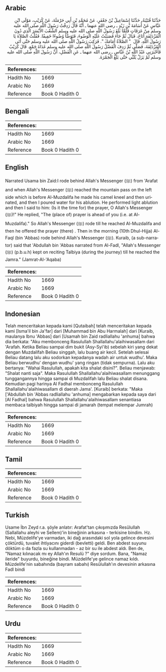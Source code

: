 ## Arabic


<div dir="rtl" lang="ar" style={{fontSize:'larger',backgroundColor:'#f8f9fa',padding:20}}>
حَدَّثَنَا قُتَيْبَةُ، حَدَّثَنَا إِسْمَاعِيلُ بْنُ جَعْفَرٍ، عَنْ مُحَمَّدِ بْنِ أَبِي حَرْمَلَةَ، عَنْ كُرَيْبٍ، مَوْلَى ابْنِ عَبَّاسٍ عَنْ أُسَامَةَ بْنِ زَيْدٍ ـ رضى الله عنهما ـ أَنَّهُ قَالَ رَدِفْتُ رَسُولَ اللَّهِ صلى الله عليه وسلم مِنْ عَرَفَاتٍ فَلَمَّا بَلَغَ رَسُولُ اللَّهِ صلى الله عليه وسلم الشِّعْبَ الأَيْسَرَ الَّذِي دُونَ الْمُزْدَلِفَةِ أَنَاخَ، فَبَالَ ثُمَّ جَاءَ فَصَبَبْتُ عَلَيْهِ الْوَضُوءَ، فَتَوَضَّأَ وُضُوءًا خَفِيفًا‏.‏ فَقُلْتُ الصَّلاَةَ يَا رَسُولَ اللَّهِ‏.‏ قَالَ ‏ "‏ الصَّلاَةُ أَمَامَكَ ‏"‏‏.‏ فَرَكِبَ رَسُولُ اللَّهِ صلى الله عليه وسلم حَتَّى أَتَى الْمُزْدَلِفَةَ، فَصَلَّى ثُمَّ رَدِفَ الْفَضْلُ رَسُولَ اللَّهِ صلى الله عليه وسلم غَدَاةَ جَمْعٍ‏.‏ قَالَ كُرَيْبٌ فَأَخْبَرَنِي عَبْدُ اللَّهِ بْنُ عَبَّاسٍ ـ رضى الله عنهما ـ عَنِ الْفَضْلِ، أَنَّ رَسُولَ اللَّهِ صلى الله عليه وسلم لَمْ يَزَلْ يُلَبِّي حَتَّى بَلَغَ الْجَمْرَةَ‏.‏
</div>
<div style={{backgroundColor:'#f8f9fa',padding:20, marginBottom: 10}}><table> <thead> <tr> <th>References:</th> <th></th> </tr> </thead> <tbody><tr><td>Hadith No</td><td>1669</td></tr><tr><td>Arabic No</td><td>1669</td></tr><tr><td>Reference</td><td>Book 0 Hadith 0</td></tr></tbody></table></div>

## Bengali


<div dir="ltr" lang="bn" style={{fontSize:'larger',backgroundColor:'#f8f9fa',padding:20}}>

</div>
<div style={{backgroundColor:'#f8f9fa',padding:20, marginBottom: 10}}><table> <thead> <tr> <th>References:</th> <th></th> </tr> </thead> <tbody><tr><td>Hadith No</td><td>1669</td></tr><tr><td>Arabic No</td><td>1669</td></tr><tr><td>Reference</td><td>Book 0 Hadith 0</td></tr></tbody></table></div>

## English


<div dir="ltr" lang="en" style={{fontSize:'larger',backgroundColor:'#f8f9fa',padding:20}}>
Narrated Usama bin Zaid:I rode behind Allah's Messenger (ﷺ) from 'Arafat and when Allah's Messenger (ﷺ) reached the mountain pass on the left side which is before Al-Muzdalifa he made his camel kneel and then urinated, and then I poured water for his ablution. He performed light ablution and then I said to him: (Is it the time for) the prayer, O Allah's Messenger (ﷺ)!" He replied, "The (place of) prayer is ahead of you (i.e. at Al- Muzdalifa)." So Allah's Messenger (ﷺ) rode till he reached Al-Muzdalifa and then he offered the prayer (there) . Then in the morning (10th Dhul-Hijja) Al-Faql (bin 'Abbas) rode behind Allah's Messenger (ﷺ). Kuraib, (a sub-narrator) said that 'Abdullah bin 'Abbas narrated from Al-Fadl, "Allah's Messenger (ﷺ) (p.b.u.h) kept on reciting Talbiya (during the journey) till he reached the Jamra." (Jamrat-Al-'Aqaba)
</div>
<div style={{backgroundColor:'#f8f9fa',padding:20, marginBottom: 10}}><table> <thead> <tr> <th>References:</th> <th></th> </tr> </thead> <tbody><tr><td>Hadith No</td><td>1669</td></tr><tr><td>Arabic No</td><td>1669</td></tr><tr><td>Reference</td><td>Book 0 Hadith 0</td></tr></tbody></table></div>

## Indonesian


<div dir="ltr" lang="id" style={{fontSize:'larger',backgroundColor:'#f8f9fa',padding:20}}>
Telah menceritakan kepada kami [Qutaibah] telah menceritakan kepada kami [Isma'il bin Ja'far] dari [Muhammad bin Abu Harmalah] dari [Kuraib, maulanya Ibnu 'Abbas] dari [Usamah bin Zaid radliallahu 'anhuma] bahwa dia berkata: "Aku membonceng Rasulullah Shallallahu'alaihiwasallam dari 'Arafah. Ketika Beliau sampai dim bukit (Asy-Syi'ib) sebelah kiri yang dekat dengan Muzdalifah Beliau singgah, lalu buang air kecil. Setelah selesai Beliau datang lalu aku sodorkan kepadanya wadah air untuk wudhu'. Maka Beliau berwudhu' dengan wudhu' yang ringan (tidak sempurna). Lalu aku bertanya: "Wahai Rasulullah, apakah kita shalat disini?". Beliau menjawab: "Shalat nanti saja". Maka Rasulullah Shallallahu'alaihiwasallam menunggang tunggangannya hingga sampai di Muzdalifah lalu Beliau shalat disana. Kemudian pagi harinya Al Fadhal membonceng Rasulullah Shallallahu'alaihiwasallam di daerah Jama'. [Kuraib] berkata: "Maka ['Abdullah bin 'Abbas radliallahu 'anhuma] mengabarkan kepada saya dari [Al Fadhal] bahwa Rasulullah Shallallahu'alaihiwasallam senantiasa membaca talbiyah hingga sampai di jamarah (tempat melempar Jumrah)
</div>
<div style={{backgroundColor:'#f8f9fa',padding:20, marginBottom: 10}}><table> <thead> <tr> <th>References:</th> <th></th> </tr> </thead> <tbody><tr><td>Hadith No</td><td>1669</td></tr><tr><td>Arabic No</td><td>1669</td></tr><tr><td>Reference</td><td>Book 0 Hadith 0</td></tr></tbody></table></div>

## Tamil


<div dir="ltr" lang="ta" style={{fontSize:'larger',backgroundColor:'#f8f9fa',padding:20}}>

</div>
<div style={{backgroundColor:'#f8f9fa',padding:20, marginBottom: 10}}><table> <thead> <tr> <th>References:</th> <th></th> </tr> </thead> <tbody><tr><td>Hadith No</td><td>1669</td></tr><tr><td>Arabic No</td><td>1669</td></tr><tr><td>Reference</td><td>Book 0 Hadith 0</td></tr></tbody></table></div>

## Turkish


<div dir="ltr" lang="tr" style={{fontSize:'larger',backgroundColor:'#f8f9fa',padding:20}}>
Usame İbn Zeyd r.a. şöyle anlatır: Arafat'tan çıkışımızda Resûlullah (Sallallahu aleyhi ve Sellem)'in bineğinin arkasına - terkisine bindim. Hz. Nebi, Müzdelife'ye varmadan, iki dağ arasındaki sol yola gelince devesini çöktürdü, tuvalet ihtiyacını giderdi (bevletti) geldi. Ben abdest suyunu döktüm o da fazla su kullanmadan - az bir su ile abdest aldı. Ben de, "Namaz kılınacak mı ey Allah'ın Resulü ?" diye sordum. Bana, "Namaz ileride" buyurdu, bineğine bindi. Müzdelife'ye gelince namaz kıldı. Müzdelife'nin sabahında (bayram sabahı) Resûlullah'ın devesinin arkasına Fadl bindi
</div>
<div style={{backgroundColor:'#f8f9fa',padding:20, marginBottom: 10}}><table> <thead> <tr> <th>References:</th> <th></th> </tr> </thead> <tbody><tr><td>Hadith No</td><td>1669</td></tr><tr><td>Arabic No</td><td>1669</td></tr><tr><td>Reference</td><td>Book 0 Hadith 0</td></tr></tbody></table></div>

## Urdu


<div dir="rtl" lang="ur" style={{fontSize:'larger',backgroundColor:'#f8f9fa',padding:20}}>

</div>
<div style={{backgroundColor:'#f8f9fa',padding:20, marginBottom: 10}}><table> <thead> <tr> <th>References:</th> <th></th> </tr> </thead> <tbody><tr><td>Hadith No</td><td>1669</td></tr><tr><td>Arabic No</td><td>1669</td></tr><tr><td>Reference</td><td>Book 0 Hadith 0</td></tr></tbody></table></div>
